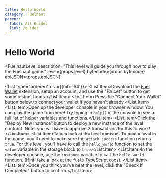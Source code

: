 ```yaml
---
title: Hello World
category: Fuelnaut
parent:
  label: All Guides
  link: /guides
---
```


# Hello World

<FuelnautLevel
description="This level will guide you through how to play the Fuelnaut game."
level={props.level}
bytecode={props.bytecode}
abiJSON={props.abiJSON}
>
<List type="ordered" css={{mb: '$4'}}>
    <List.Item>Download the [Fuel Wallet](https://chromewebstore.google.com/detail/fuel-wallet/dldjpboieedgcmpkchcjcbijingjcgok) extension, setup an account, and use the "Faucet" button to get some testnet funds.</List.Item>
    <List.Item>Press the "Connect Your Wallet" button below to connect your wallet if you haven't already.</List.Item>
    <List.Item>Open up the developer console in your browser window. You can play the game from here! Try typing in `help()` in the console to see a full list of helper variables and functions.</List.Item>
    <List.Item>Click the "Deploy New Instance" button to deploy a new instance of the level contract. Note: you will have to approve 2 transactions for this to work!</List.Item>
    <List.Item>Take a look at the level contract. To beat a level in the game, you'll need to make sure the `attack_success` function returns `true`. For this level, you'll have to call the `hello_world` function to set the `value` variable in the storage block to `true`.</List.Item>
    <List.Item>In the developer console, use the `instance` variable to call the `hello_world` function. (Hint: take a look at the `fuels` TypeScript [docs](/docs/fuels-ts/contracts/)). </List.Item>
    <List.Item>Once you think you've beat the level, click the "Check If Completed" button to confirm.</List.Item>
</List>
</FuelnautLevel>

<CodeImport
  file="../../examples/fuelnaut/hello-world/src/main.sw"
  lang="sway"
/>

